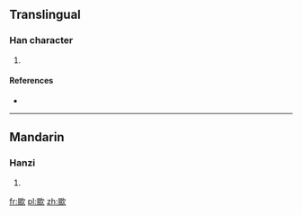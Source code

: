==Translingual==

===Han character===
{{Han char|rn=76|rad=欠|as=14|sn=18|four=6738<sub>2</sub>|canj=日火弓人 (AFNO)}}

# {{defn|Han|sort=欠14}}

====References====
* {{Han ref|kx=0572.340|dkj=16223|dj=0960.300|hdz=32153.040|uh=6B5E|ud=27486|bh=EFE8|bd=61416}}

----

==Mandarin==

===Hanzi===
{{cmn-hanzi|pin=[[kǎn]] ([[kan3]])|wg=k'an<sup>3</sup>}}

# {{defn|lang=cmn|sort=欠14}}

[[fr:歞]]
[[pl:歞]]
[[zh:歞]]